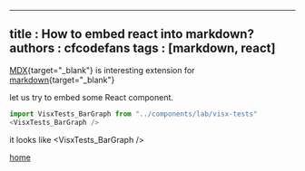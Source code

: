 
---
title : How to embed react into markdown?
authors : cfcodefans
tags : [markdown, react]
---
[MDX](https://mdxjs.com/){target="_blank"} is interesting extension for [markdown](https://github.com/adam-p/markdown-here/wiki/Markdown-Cheatsheet){target="_blank"}
<!--more-->


let us try to embed some React component.

```javascript
import VisxTests_BarGraph from "../components/lab/visx-tests"
<VisxTests_BarGraph />
```
it looks like
<VisxTests_BarGraph />

<div>
    <a as="/" href="/">home</a>
    <Head>
        <meta about="testing"/>
    </Head>
</div>